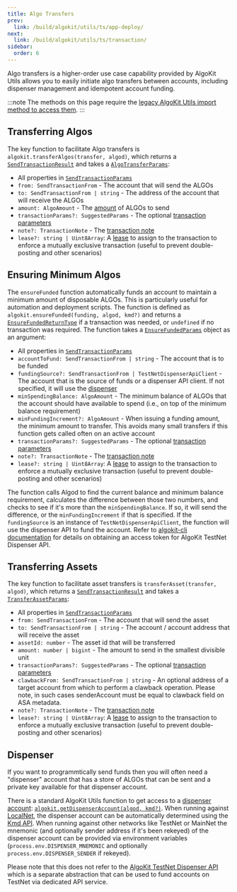 ```yaml
---
title: Algo Transfers
prev:
  link: /build/algokit/utils/ts/app-deploy/
next:
  link: /build/algokit/utils/ts/transaction/
sidebar:
  order: 6
---
```


Algo transfers is a higher-order use case capability provided by AlgoKit Utils allows you to easily initiate algo transfers between accounts, including dispenser management and idempotent account funding.

:::note
The methods on this page require the [legacy AlgoKit Utils import method to access them](/build/algokit/utils/ts/overview#usage).
:::

## Transferring Algos

The key function to facilitate Algo transfers is `algokit.transferAlgos(transfer, algod)`, which returns a [`SendTransactionResult`](/build/algokit/utils/ts/transaction#sendtransactionresult) and takes a [`AlgoTransferParams`](https://github.com/algorandfoundation/algokit-utils-ts/blob/main/docs/code/interfaces/types_transfer.AlgoTransferParams.md):

- All properties in [`SendTransactionParams`](/build/algokit/utils/ts/transaction#sendtransactionparams)
- `from: SendTransactionFrom` - The account that will send the ALGOs
- `to: SendTransactionFrom | string` - The address of the account that will receive the ALGOs
- `amount: AlgoAmount` - The [amount](/build/algokit/utils/ts/amount) of ALGOs to send
- `transactionParams?: SuggestedParams` - The optional [transaction parameters](/build/algokit/utils/ts/transaction#transaction-params)
- `note?: TransactionNote` - The [transaction note](/build/algokit/utils/ts/transaction#transaction-notes)
- `lease?: string | Uint8Array`: A [lease](https://developer.algorand.org/articles/leased-transactions-securing-advanced-smart-contract-design/) to assign to the transaction to enforce a mutually exclusive transaction (useful to prevent double-posting and other scenarios)

## Ensuring Minimum Algos

The `ensureFunded` function automatically funds an account to maintain a minimum amount of disposable ALGOs. This is particularly useful for automation and deployment scripts. The function is defined as `algokit.ensureFunded(funding, algod, kmd?)` and returns a [`EnsureFundedReturnType`](https://github.com/algorandfoundation/algokit-utils-ts/blob/main/docs/code/interfaces/types_transfer.EnsureFundedReturnType.md) if a transaction was needed, or `undefined` if no transaction was required. The function takes a [`EnsureFundedParams`](https://github.com/algorandfoundation/algokit-utils-ts/blob/main/docs/code/interfaces/types_transfer.EnsureFundedParams.md) object as an argument:

- All properties in [`SendTransactionParams`](/build/algokit/utils/ts/transaction#sendtransactionparams)
- `accountToFund: SendTransactionFrom | string` - The account that is to be funded
- `fundingSource?: SendTransactionFrom | TestNetDispenserApiClient` - The account that is the source of funds or a dispenser API client. If not specified, it will use the [dispenser](/build/algokit/utils/ts/account#dispenser)
- `minSpendingBalance: AlgoAmount` - The minimum balance of ALGOs that the account should have available to spend (i.e., on top of the minimum balance requirement)
- `minFundingIncrement?: AlgoAmount` - When issuing a funding amount, the minimum amount to transfer. This avoids many small transfers if this function gets called often on an active account
- `transactionParams?: SuggestedParams` - The optional [transaction parameters](/build/algokit/utils/ts/transaction#transaction-params)
- `note?: TransactionNote` - The [transaction note](/build/algokit/utils/ts/transaction#transaction-notes)
- `lease?: string | Uint8Array`: A [lease](https://developer.algorand.org/articles/leased-transactions-securing-advanced-smart-contract-design/) to assign to the transaction to enforce a mutually exclusive transaction (useful to prevent double-posting and other scenarios)

The function calls Algod to find the current balance and minimum balance requirement, calculates the difference between those two numbers, and checks to see if it's more than the `minSpendingBalance`. If so, it will send the difference, or the `minFundingIncrement` if that is specified. If the `fundingSource` is an instance of `TestNetDispenserApiClient`, the function will use the dispenser API to fund the account. Refer to [algokit-cli documentation](https://github.com/algorandfoundation/algokit-cli/blob/main/docs/features/dispenser.md#ci-access-token) for details on obtaining an access token for AlgoKit TestNet Dispenser API.

## Transferring Assets

The key function to facilitate asset transfers is `transferAsset(transfer, algod)`, which returns a [`SendTransactionResult`](/build/algokit/utils/ts/transaction#sendtransactionresult) and takes a [`TransferAssetParams`](https://github.com/algorandfoundation/algokit-utils-ts/blob/main/docs/code/interfaces/types_transfer.TransferAssetParams.md):

- All properties in [`SendTransactionParams`](/build/algokit/utils/ts/transaction#sendtransactionparams)
- `from: SendTransactionFrom` - The account that will send the asset
- `to: SendTransactionFrom | string` - The account / account address that will receive the asset
- `assetId: number` - The asset id that will be transferred
- `amount: number | bigint` - The amount to send in the smallest divisible unit
- `transactionParams?: SuggestedParams` - The optional [transaction parameters](/build/algokit/utils/ts/transaction#transaction-params)
- `clawbackFrom: SendTransactionFrom | string` - An optional address of a target account from which to perform a clawback operation. Please note, in such cases senderAccount must be equal to clawback field on ASA metadata.
- `note?: TransactionNote` - The [transaction note](/build/algokit/utils/ts/transaction#transaction-notes)
- `lease?: string | Uint8Array`: A [lease](https://developer.algorand.org/articles/leased-transactions-securing-advanced-smart-contract-design/) to assign to the transaction to enforce a mutually exclusive transaction (useful to prevent double-posting and other scenarios)

## Dispenser

If you want to programmtically send funds then you will often need a "dispenser" account that has a store of ALGOs that can be sent and a private key available for that dispenser account.

There is a standard AlgoKit Utils function to get access to a [dispenser account](/build/algokit/utils/ts/account#accounts): [`algokit.getDispenserAccount(algod, kmd?)`](https://github.com/algorandfoundation/algokit-utils-ts/blob/main/docs/code/modules/index.md#getdispenseraccount). When running against [LocalNet](https://github.com/algorandfoundation/algokit-cli/blob/main/docs/features/localnet.md), the dispenser account can be automatically determined using the [Kmd API](https://developer.algorand.org/docs/rest-apis/kmd). When running against other networks like TestNet or MainNet the mnemonic (and optionally sender address if it's been rekeyed) of the dispenser account can be provided via environment variables (`process.env.DISPENSER_MNEMONIC` and optionally `process.env.DISPENSER_SENDER` if rekeyed).

Please note that this does not refer to the [AlgoKit TestNet Dispenser API](/build/algokit/utils/ts/dispenser) which is a separate abstraction that can be used to fund accounts on TestNet via dedicated API service.
